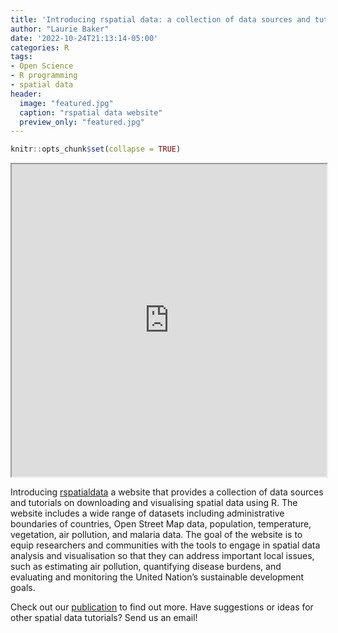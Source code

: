 ```yaml
---
title: 'Introducing rspatial data: a collection of data sources and tutorials on downloading and visualizing spatial data using R'
author: "Laurie Baker"
date: '2022-10-24T21:13:14-05:00'
categories: R
tags:
- Open Science
- R programming
- spatial data
header:
  image: "featured.jpg"
  caption: "rspatial data website"
  preview_only: "featured.jpg"
---
```


```r
knitr::opts_chunk$set(collapse = TRUE)
```
 

<iframe src="https://rspatialdata.github.io/" width = "100%" height = "500"  title="rspatial data - a collection of R Spatial Data Tutorials"></iframe>

Introducing [rspatialdata](https://rspatialdata.github.io/) a website that provides a collection of data sources and tutorials on downloading and visualising spatial data using R. The website includes a wide range of datasets including administrative boundaries of countries, Open Street Map data, population, temperature, vegetation, air pollution, and malaria data. The goal of the website is to equip researchers and communities with the tools to engage in spatial data analysis and visualisation so that they can address important local issues, such as estimating air pollution, quantifying disease burdens, and evaluating and monitoring the United Nation’s sustainable development goals.

Check out our [publication](https://f1000research.com/articles/11-770) to find out more. Have suggestions or ideas for other spatial data tutorials? Send us an email!

